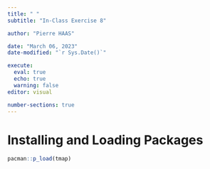 ```yaml
---
title: " "
subtitle: "In-Class Exercise 8"

author: "Pierre HAAS"

date: "March 06, 2023"
date-modified: "`r Sys.Date()`"

execute:
  eval: true
  echo: true
  warning: false
editor: visual

number-sections: true
---
```


# Installing and Loading Packages

```r
pacman::p_load(tmap)
```


